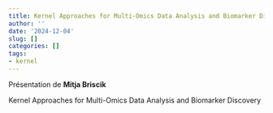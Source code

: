 ```yaml
---
title: Kernel Approaches for Multi-Omics Data Analysis and Biomarker Discovery, Mitja Briscik
author: ''
date: '2024-12-04'
slug: []
categories: []
tags: 
- kernel 
---
```


Présentation de **Mitja Briscik**

Kernel Approaches for Multi-Omics Data Analysis and Biomarker Discovery

<!-- Vous trouverez la présentation via ce lien : [pdf](/diapos/blabla.pdf). -->